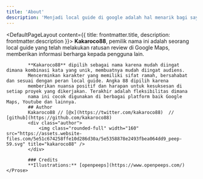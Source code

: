```yaml
---
title: 'About'
description: 'Menjadi local guide di google adalah hal menarik bagi saya selain dapat memberikan manfaat kepada semua orang kita juga bisa mencicipi makanan, minuman, rasa tiap produk, karakter manusia baik pekerjanya, pemilik tokonya, berinteraksi dengan banyak orang dan masih banyak lagi sehingga bisa berkontribusi di google maps dan masyarakat dunia. Sehingga kadang mendapatkan kelemahan dan kelebihan masing-masing tempat yang dapat disatukan untuk menjadikannya sempurna.'
---
```


<DefaultPageLayout content={{ title: frontmatter.title, description: frontmatter.description }}>
    <Prose>
            **Kakaroco88**, pemilik nama ini adalah seorang local guide yang telah melakukan ratusan review di Google Maps, memberikan informasi berharga kepada pengguna lain.

            **Kakaroco88** dipilih sebagai nama karena mudah diingat dimana kombinasi kata yang unik, membuatnya mudah diingat audiens.
            Mencerminkan karakter yang memiliki sifat ramah, bersahabat dan sesuai dengan peran local guide. Angka 88 dipilih karena
            memberikan nuansa positif dan harapan untuk kesuksesan di setiap proyek yang dikerjakan. Terakhir adalah fleksibilitas dimana
            nama ini cocok digunakan di berbagai platform baik Google Maps, Youtube dan lainnya. 
            ## Author
            Kakaroco88 // [@x](https://twitter.com/kakaroco88)  // [github](https://github.com/kakaroco88)
            <div class="author">
                <img class="rounded-full" width="160" src="https://assets.website-files.com/5e51c674258ffe10d286d30a/5e5358878e2493fbea064dd9_peep-59.svg" title="kakaroco88" />
            </div>

            ### Credits
            **Illustrations:** [openpeeps](https://www.openpeeps.com/)
    </Prose>
</DefaultPageLayout>


